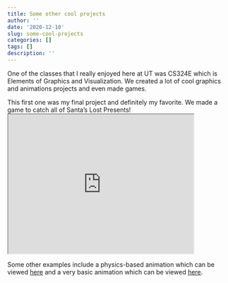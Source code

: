 ```yaml
---
title: Some other cool projects
author: ''
date: '2020-12-10'
slug: some-cool-projects
categories: []
tags: []
description: ''
---
```


One of the classes that I really enjoyed here at UT was CS324E which is Elements of Graphics and Visualization. We created a lot of cool graphics and animations projects and even made games. 

This first one was my final project and definitely my favorite. We made a game to catch all of Santa's Lost Presents! 
<iframe width="420" height="315"
src="https://youtu.be/kXNU-pjiayc">
</iframe>

Some other examples include a physics-based animation which can be viewed [here](https://youtu.be/106DSL0I9cQ) and a very basic animation which can be viewed [here](https://youtu.be/IVF-gER-MUU).